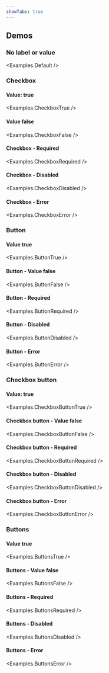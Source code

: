 ```yaml
---
showTabs: true
---
```



## Demos

### No label or value

<Examples.Default />

### Checkbox

#### Value: true

<Examples.CheckboxTrue />

#### Value false

<Examples.CheckboxFalse />

#### Checkbox - Required

<Examples.CheckboxRequired />

#### Checkbox - Disabled

<Examples.CheckboxDisabled />

#### Checkbox - Error

<Examples.CheckboxError />

### Button

#### Value true

<Examples.ButtonTrue />

#### Button - Value false

<Examples.ButtonFalse />

#### Button - Required

<Examples.ButtonRequired />

#### Button - Disabled

<Examples.ButtonDisabled />

#### Button - Error

<Examples.ButtonError />

### Checkbox button

#### Value: true

<Examples.CheckboxButtonTrue />

#### Checkbox button - Value false

<Examples.CheckboxButtonFalse />

#### Checkbox button - Required

<Examples.CheckboxButtonRequired />

#### Checkbox button - Disabled

<Examples.CheckboxButtonDisabled />

#### Checkbox button - Error

<Examples.CheckboxButtonError />

### Buttons

#### Value true

<Examples.ButtonsTrue />

#### Buttons - Value false

<Examples.ButtonsFalse />

#### Buttons - Required

<Examples.ButtonsRequired />

#### Buttons - Disabled

<Examples.ButtonsDisabled />

#### Buttons - Error

<Examples.ButtonsError />
